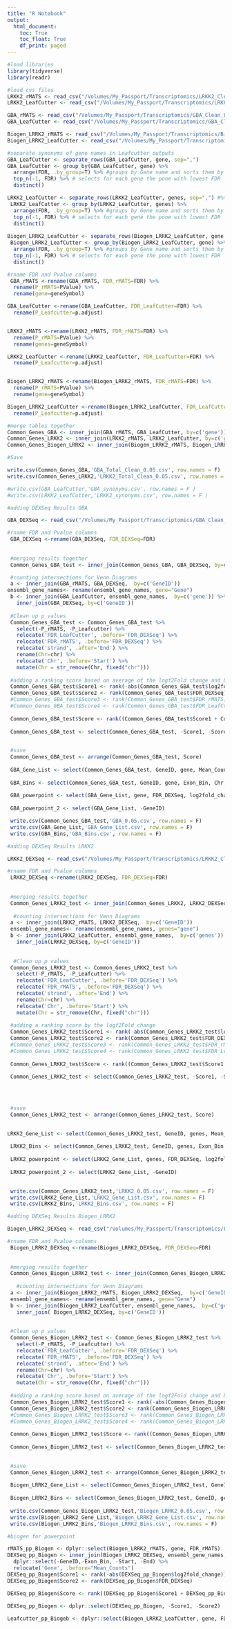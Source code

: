 ```yaml
---
title: "R Notebook"
output:
  html_document:
    toc: True
    toc_float: True
    df_print: paged
---
```


```r
#load libraries
library(tidyverse)
library(readr)

#load cvs files
LRKK2_rMATS <- read_csv("/Volumes/My_Passport/Transcriptomics/LRKK2_Clean/LRKK2_rMATS_Clean_0.5.csv")
LRKK2_LeafCutter <- read_csv("/Volumes/My_Passport/Transcriptomics/LRKK2_Clean/LRKK2_LeafCutter_Clean_0.5.csv")

GBA_rMATS <- read_csv("/Volumes/My_Passport/Transcriptomics/GBA_Clean_Leaf/GBA_rMATS_Clean_0.5.csv")
GBA_LeafCutter <- read_csv("/Volumes/My_Passport/Transcriptomics/GBA_Clean_Leaf/GBA_LeafCutter_Clean_0.05.csv")

Biogen_LRRK2_rMATS <- read_csv("/Volumes/My_Passport/Transcriptomics/Biogen_LRKK2/Biogen_LRKK2_rMATS_Clean_0.5.csv")
Biogen_LRRK2_LeafCutter <- read_csv("/Volumes/My_Passport/Transcriptomics/Biogen_LRKK2/Biogen_LRRK2_LeafCutter_Clean_0.05.csv")

```

```r
#separate synonyms of gene names in Leafcutter outputs
GBA_LeafCutter <- separate_rows(GBA_LeafCutter, gene, sep=",")
GBA_LeafCutter <- group_by(GBA_LeafCutter, gene) %>%
  arrange(FDR, .by_group=T) %>% #groups by Gene name and sorts them by FDR
  top_n(-1, FDR) %>% # selects for each gene the pone with lowest FDR
  distinct()

LRKK2_LeafCutter <- separate_rows(LRKK2_LeafCutter, genes, sep=",") #%>%
 LRKK2_LeafCutter <- group_by(LRKK2_LeafCutter, genes) %>%
  arrange(FDR, .by_group=T) %>% #groups by Gene name and sorts them by FDR
  top_n(-1, FDR) %>% # selects for each gene the pone with lowest FDR
  distinct()
 
Biogen_LRRK2_LeafCutter <- separate_rows(Biogen_LRRK2_LeafCutter, gene, sep=",") #%>%
 Biogen_LRRK2_LeafCutter <- group_by(Biogen_LRRK2_LeafCutter, gene) %>%
  arrange(FDR, .by_group=T) %>% #groups by Gene name and sorts them by FDR
  top_n(-1, FDR) %>% # selects for each gene the pone with lowest FDR
  distinct()

```


```r
#rname FDR and Pvalue columns
 GBA_rMATS <-rename(GBA_rMATS, FDR_rMATS=FDR) %>%
  rename(P_rMATS=PValue) %>%
  rename(gene=geneSymbol)

GBA_LeafCutter <-rename(GBA_LeafCutter, FDR_LeafCutter=FDR) %>%
  rename(P_Leafcutter=p.adjust) 


LRKK2_rMATS <-rename(LRKK2_rMATS, FDR_rMATS=FDR) %>%
  rename(P_rMATS=PValue) %>%
  rename(genes=geneSymbol)

LRKK2_LeafCutter <-rename(LRKK2_LeafCutter, FDR_LeafCutter=FDR) %>%
  rename(P_Leafcutter=p.adjust) 


Biogen_LRRK2_rMATS <-rename(Biogen_LRRK2_rMATS, FDR_rMATS=FDR) %>%
  rename(P_rMATS=PValue) %>%
  rename(gene=geneSymbol)

Biogen_LRRK2_LeafCutter <-rename(Biogen_LRRK2_LeafCutter, FDR_LeafCutter=FDR) %>%
  rename(P_Leafcutter=p.adjust) 

```

```r
#merge tables together
Common_Genes_GBA <- inner_join(GBA_rMATS, GBA_LeafCutter, by=c('gene'))
Common_Genes_LRKK2 <- inner_join(LRKK2_rMATS, LRKK2_LeafCutter, by=c('genes'))
Common_Genes_Biogen_LRRK2 <- inner_join(Biogen_LRRK2_rMATS, Biogen_LRRK2_LeafCutter, by=c('gene'))

```

```r
#Save

write.csv(Common_Genes_GBA,'GBA_Total_Clean_0.05.csv', row.names = F)
write.csv(Common_Genes_LRKK2,'LRKK2_Total_Clean_0.05.csv', row.names = F)

#write.csv(GBA_LeafCutter,'GBA_synonyms.csv', row.names = F )
#write.csv(LRKK2_LeafCutter,'LRKK2_synonyms.csv', row.names = F )
```

```r
#adding DEXSeq Results GBA

GBA_DEXSeq <- read_csv("/Volumes/My_Passport/Transcriptomics/GBA_Clean_Leaf/GBA_DEXSeq_0.05.csv") #load data

#rname FDR and Pvalue columns
 GBA_DEXSeq <-rename(GBA_DEXSeq, FDR_DEXSeq=FDR)
  
 
 #merging results together
 Common_Genes_GBA_test <- inner_join(Common_Genes_GBA, GBA_DEXSeq, by=c('GeneID'))

 #counting intersections for Venn Diagrams 
 a <- inner_join(GBA_rMATS, GBA_DEXSeq,  by=c('GeneID'))
ensembl_gene_names<- rename(ensembl_gene_names, gene="Gene")
 b <- inner_join(GBA_LeafCutter, ensembl_gene_names,  by=c('gene')) %>%
   inner_join(GBA_DEXSeq, by=c('GeneID'))
 
 #Clean up p values
 Common_Genes_GBA_test <- Common_Genes_GBA_test %>%
   select(-P_rMATS, -P_Leafcutter) %>%
   relocate('FDR_LeafCutter', .before='FDR_DEXSeq') %>%
   relocate('FDR_rMATS', .before='FDR_DEXSeq') %>%
   relocate('strand', .after='End') %>%
   rename(Chr=chr) %>%
   relocate('Chr', .before='Start') %>%
   mutate(Chr = str_remove(Chr, fixed("chr")))
 
 #adding a ranking score based on average of the logf2Fold change and DEXSeq FDR value
 Common_Genes_GBA_test$Score1 <- rank(-abs(Common_Genes_GBA_test$log2fold_change))
 Common_Genes_GBA_test$Score2 <- rank(Common_Genes_GBA_test$FDR_DEXSeq)
 #Common_Genes_GBA_test$Score3 <- rank(Common_Genes_GBA_test$FDR_rMATS)
 #Common_Genes_GBA_test$Score4 <- rank(Common_Genes_GBA_test$FDR_LeafCutter)
 
 Common_Genes_GBA_test$Score <- rank((Common_Genes_GBA_test$Score1 + Common_Genes_GBA_test$Score2)/2)
 
 Common_Genes_GBA_test <- select(Common_Genes_GBA_test, -Score1, -Score2)

 
 #save 
 Common_Genes_GBA_test <- arrange(Common_Genes_GBA_test, Score)
 
 GBA_Gene_List <- select(Common_Genes_GBA_test, GeneID, gene, Mean_Counts,FDR_LeafCutter, FDR_rMATS, FDR_DEXSeq, log2fold_change, Score)
 
 GBA_Bins <- select(Common_Genes_GBA_test, GeneID, gene, Exon_Bin, Chr, Start, End, Strand='strand', Score)
 
 GBA_powerpoint <- select(GBA_Gene_List, gene, FDR_DEXSeq, log2fold_change, Score)
 
 GBA_powerpoint_2 <- select(GBA_Gene_List, -GeneID)
```

 
 
```r
 
 write.csv(Common_Genes_GBA_test,'GBA_0.05.csv', row.names = F)
 write.csv(GBA_Gene_List,'GBA_Gene_List.csv', row.names = F)
 write.csv(GBA_Bins,'GBA_Bins.csv', row.names = F)

```

```r
#adding DEXSeq Results LRKK2

LRKK2_DEXSeq <- read_csv("/Volumes/My_Passport/Transcriptomics/LRKK2_Clean/LRKK2_DEXSeq_0.05.csv") #load data

#rname FDR and Pvalue columns
 LRKK2_DEXSeq <-rename(LRKK2_DEXSeq, FDR_DEXSeq=FDR)
  
 
 #merging results together
 Common_Genes_LRKK2_test <- inner_join(Common_Genes_LRKK2, LRKK2_DEXSeq, by=c('GeneID'))
 
  #counting intersections for Venn Diagrams 
 a <- inner_join(LRKK2_rMATS, LRKK2_DEXSeq,  by=c('GeneID'))
 ensembl_gene_names<- rename(ensembl_gene_names, genes="gene")
 b <- inner_join(LRKK2_LeafCutter, ensembl_gene_names,  by=c('genes')) %>%
   inner_join(LRKK2_DEXSeq, by=c('GeneID'))
 
 
  #Clean up p values
 Common_Genes_LRKK2_test <- Common_Genes_LRKK2_test %>%
   select(-P_rMATS, -P_Leafcutter) %>%
   relocate('FDR_LeafCutter', .before='FDR_DEXSeq') %>%
   relocate('FDR_rMATS', .before='FDR_DEXSeq') %>%
   relocate('strand', .after='End') %>%
   rename(Chr=chr) %>%
   relocate('Chr', .before='Start') %>%
   mutate(Chr = str_remove(Chr, fixed("chr")))
 
 #adding a ranking score by the logf2Fold change
 Common_Genes_LRKK2_test$Score1 <- rank(-abs(Common_Genes_LRKK2_test$log2fold_change))
 Common_Genes_LRKK2_test$Score2 <- rank(Common_Genes_LRKK2_test$FDR_DEXSeq)
 #Common_Genes_LRKK2_test$Score3 <- rank(Common_Genes_LRKK2_test$FDR_rMATS)
 #Common_Genes_LRKK2_test$Score4 <- rank(Common_Genes_LRKK2_test$FDR_LeafCutter)
 
 Common_Genes_LRKK2_test$Score <- rank((Common_Genes_LRKK2_test$Score1 + Common_Genes_LRKK2_test$Score2)/2)
 
 Common_Genes_LRKK2_test <- select(Common_Genes_LRKK2_test, -Score1, -Score2)

 

 
 #save 
 Common_Genes_LRKK2_test <- arrange(Common_Genes_LRKK2_test, Score)

 
LRKK2_Gene_List <- select(Common_Genes_LRKK2_test, GeneID, genes, Mean_Counts,FDR_LeafCutter, FDR_rMATS, FDR_DEXSeq, log2fold_change, Score)
 
 LRKK2_Bins <- select(Common_Genes_LRKK2_test, GeneID, genes, Exon_Bin, Chr, Start, End, Strand='strand', Score)
 
 LRKK2_powerpoint <- select(LRKK2_Gene_List, genes, FDR_DEXSeq, log2fold_change, Score)
 
 LRKK2_powerpoint_2 <- select(LRKK2_Gene_List, -GeneID)
 
```
 
 
```r
 
 write.csv(Common_Genes_LRKK2_test,'LRKK2_0.05.csv', row.names = F)
 write.csv(LRKK2_Gene_List,'LRKK2_Gene_List.csv', row.names = F)
 write.csv(LRKK2_Bins,'LRKK2_Bins.csv', row.names = F)


```


```r
#adding DEXSeq Results Biogen_LRRK2

Biogen_LRRK2_DEXSeq <- read_csv("/Volumes/My_Passport/Transcriptomics/Biogen_LRKK2/Biogen_LRKK2_DEXSeq_0.05.csv") #load data

#rname FDR and Pvalue columns
 Biogen_LRRK2_DEXSeq <-rename(Biogen_LRRK2_DEXSeq, FDR_DEXSeq=FDR)
  
 
 #merging results together
 Common_Genes_Biogen_LRRK2_test <- inner_join(Common_Genes_Biogen_LRRK2, Biogen_LRRK2_DEXSeq, by=c('GeneID'))
 
   #counting intersections for Venn Diagrams 
 a <- inner_join(Biogen_LRRK2_rMATS, Biogen_LRRK2_DEXSeq,  by=c('GeneID'))
 ensembl_gene_names<- rename(ensembl_gene_names, gene="Gene")
 b <- inner_join(Biogen_LRRK2_LeafCutter, ensembl_gene_names,  by=c('gene')) %>%
   inner_join( Biogen_LRRK2_DEXSeq, by=c('GeneID'))
 
 
 #Clean up p values
 Common_Genes_Biogen_LRRK2_test <- Common_Genes_Biogen_LRRK2_test %>%
   select(-P_rMATS, -P_Leafcutter) %>%
   relocate('FDR_LeafCutter', .before='FDR_DEXSeq') %>%
   relocate('FDR_rMATS', .before='FDR_DEXSeq') %>%
   relocate('strand', .after='End') %>%
   rename(Chr=chr) %>%
   relocate('Chr', .before='Start') %>%
   mutate(Chr = str_remove(Chr, fixed("chr")))
 
 #adding a ranking score based on average of the logf2Fold change and DEXSeq FDR value
 Common_Genes_Biogen_LRRK2_test$Score1 <- rank(-abs(Common_Genes_Biogen_LRRK2_test$log2fold_change))
 Common_Genes_Biogen_LRRK2_test$Score2 <- rank(Common_Genes_Biogen_LRRK2_test$FDR_DEXSeq)
 #Common_Genes_Biogen_LRRK2_test$Score3 <- rank(Common_Genes_Biogen_LRRK2_test$FDR_rMATS)
 #Common_Genes_Biogen_LRRK2_test$Score4 <- rank(Common_Genes_Biogen_LRRK2_test$FDR_LeafCutter)
 
 Common_Genes_Biogen_LRRK2_test$Score <- rank((Common_Genes_Biogen_LRRK2_test$Score1 + Common_Genes_Biogen_LRRK2_test$Score2)/2)
 
 Common_Genes_Biogen_LRRK2_test <- select(Common_Genes_Biogen_LRRK2_test, -Score1, -Score2)

 
 #save 
 Common_Genes_Biogen_LRRK2_test <- arrange(Common_Genes_Biogen_LRRK2_test, Score)
 
 Biogen_LRRK2_Gene_List <- select(Common_Genes_Biogen_LRRK2_test, GeneID, gene, Mean_Counts,FDR_LeafCutter, FDR_rMATS, FDR_DEXSeq, log2fold_change, Score)
 
 Biogen_LRRK2_Bins <- select(Common_Genes_Biogen_LRRK2_test, GeneID, gene, Exon_Bin, Chr, Start, End, Strand='strand', Score)
 
 write.csv(Common_Genes_Biogen_LRRK2_test,'Biogen_LRRK2_0.05.csv', row.names = F)
 write.csv(Biogen_LRRK2_Gene_List,'Biogen_LRRK2_Gene_List.csv', row.names = F)
 write.csv(Biogen_LRRK2_Bins,'Biogen_LRRK2_Bins.csv', row.names = F)

```

```r
#biogen for powerpoint

rMATS_pp_Biogen <- dplyr::select(Biogen_LRRK2_rMATS, gene, FDR_rMATS)
DEXSeq_pp_Biogen <- inner_join(Biogen_LRRK2_DEXSeq, ensembl_gene_names, by="GeneID") %>%
  dplyr::select(-GeneID,-Exon_Bin, -Start, -End) %>%
  relocate('Gene', .before="Mean_Counts")
DEXSeq_pp_Biogen$Score1 <- rank(-abs(DEXSeq_pp_Biogen$log2fold_change))
DEXSeq_pp_Biogen$Score2 <- rank(DEXSeq_pp_Biogen$FDR_DEXSeq)

DEXSeq_pp_Biogen$Score <- rank((DEXSeq_pp_Biogen$Score1 + DEXSeq_pp_Biogen$Score2)/2)
 
DEXSeq_pp_Biogen <- dplyr::select(DEXSeq_pp_Biogen, -Score1, -Score2)

Leafcutter_pp_Biogeb <- dplyr::select(Biogen_LRRK2_LeafCutter, gene, FDR_LeafCutter)

```

